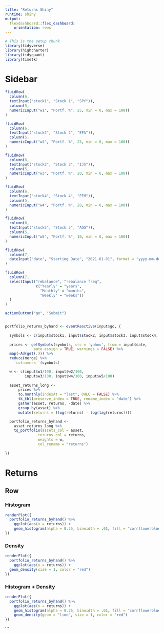 ```yaml
---
title: "Returns Shiny"
runtime: shiny 
output:
  flexdashboard::flex_dashboard:
    orientation: rows
---
```


```r
# This is the setup chunk 
library(tidyverse) 
library(highcharter) 
library(tidyquant) 
library(timetk)
```

Sidebar {.sidebar}
=====================================
```r
fluidRow(
  column(6,
  textInput("stock1", "Stock 1", "SPY")),
  column(5,
  numericInput("w1", "Portf. %", 25, min = 0, max = 100))
)  

fluidRow(
  column(6,
  textInput("stock2", "Stock 2", "EFA")),
  column(5,
  numericInput("w2", "Portf. %", 25, min = 0, max = 100))
)

fluidRow(
  column(6,
  textInput("stock3", "Stock 3", "IJS")),
  column(5,
  numericInput("w3", "Portf. %", 20, min = 0, max = 100))
)

fluidRow(
  column(6,
  textInput("stock4", "Stock 4", "EEM")),
  column(5,
  numericInput("w4", "Portf. %", 20, min = 0, max = 100))
)

fluidRow(
  column(6,
  textInput("stock5", "Stock 5", "AGG")),
  column(5,
  numericInput("w5", "Portf. %", 10, min = 0, max = 100))
)

fluidRow(
  column(7,
  dateInput("date", "Starting Date", "2021-01-01", format = "yyyy-mm-dd"))
)

fluidRow(
  column(7,
  selectInput("rebalance", "rebalance freq",
              c("Yearly" = "years",
                "Monthly" = "months",
                "Weekly" = "weeks"))
  )
)

actionButton("go", "Submit")


portfolio_returns_byhand <- eventReactive(input$go, {
  
  symbols <- c(input$stock1, input$stock2, input$stock3, input$stock4, input$stock5)
  
  prices <- getSymbols(symbols, src = 'yahoo', from = input$date, 
             auto.assign = TRUE, warnings = FALSE) %>% 
  map(~Ad(get(.))) %>% 
  reduce(merge) %>%
    `colnames<-`(symbols)

  w <- c(input$w1/100, input$w2/100, 
         input$w3/100, input$w4/100, input$w5/100)
  
  asset_returns_long <- 
      prices %>% 
      to.monthly(indexAt = "last", OHLC = FALSE) %>% 
      tk_tbl(preserve_index = TRUE, rename_index = "date") %>%
      gather(asset, returns, -date) %>% 
      group_by(asset) %>%  
      mutate(returns = (log(returns) - log(lag(returns))))

  portfolio_returns_byhand <- 
    asset_returns_long %>% 
    tq_portfolio(assets_col = asset, 
               returns_col = returns, 
               weights = w,
               col_rename = "returns")
  
})
```

Returns
=====================================  

Row {.tabset .tabset-fade}
----------------------------------


### Histogram

```r
renderPlot({
  portfolio_returns_byhand() %>% 
    ggplot(aes(x = returns)) +
    geom_histogram(alpha = 0.25, binwidth = .01, fill = "cornflowerblue")
})
```

### Density

```r
renderPlot({
  portfolio_returns_byhand() %>% 
    ggplot(aes(x = returns)) +
  geom_density(size = 1, color = "red") 
})
```


### Histogram + Density

```r
renderPlot({
  portfolio_returns_byhand() %>% 
    ggplot(aes(x = returns)) +
    geom_histogram(alpha = 0.25, binwidth = .01, fill = "cornflowerblue") +
    geom_density(geom = "line", size = 1, color = "red") 
})
```

```

